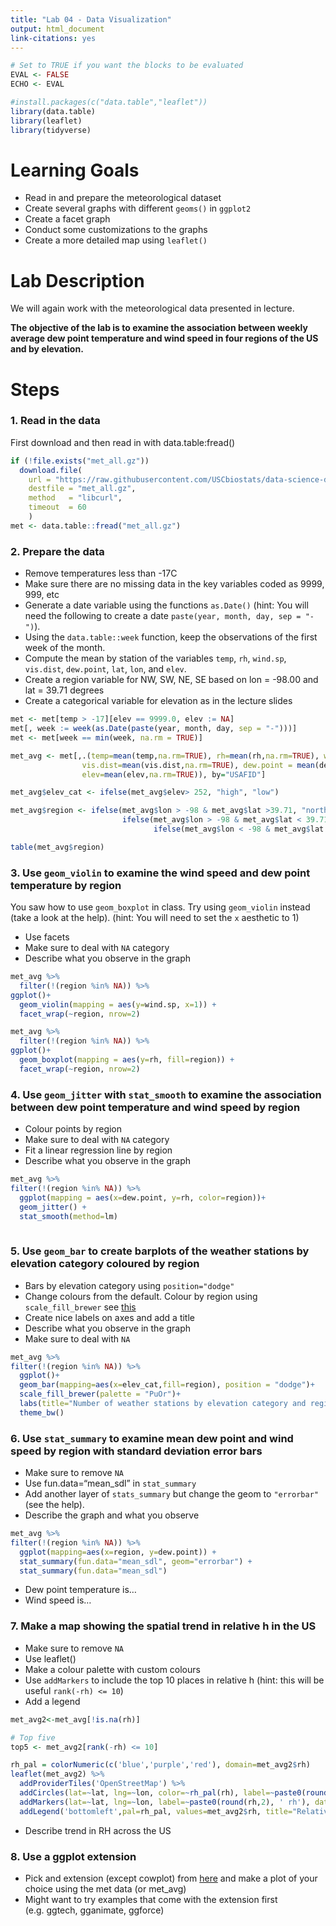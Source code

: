 ```yaml
---
title: "Lab 04 - Data Visualization"
output: html_document
link-citations: yes
---
```


```r
# Set to TRUE if you want the blocks to be evaluated 
EVAL <- FALSE
ECHO <- EVAL
```


```r
#install.packages(c("data.table","leaflet"))
library(data.table)
library(leaflet)
library(tidyverse)
```

# Learning Goals

- Read in and prepare the meteorological dataset
- Create several graphs with different `geoms()` in `ggplot2`
- Create a facet graph
- Conduct some customizations to the graphs
- Create a more detailed map using `leaflet()`


# Lab Description

We will again work with the meteorological data presented in lecture.

**The objective of the lab is to examine the association between weekly average dew point temperature and wind speed in four regions of the US and by elevation.**

# Steps

### 1. Read in the data

First download and then read in with data.table:fread()

```r
if (!file.exists("met_all.gz"))
  download.file(
    url = "https://raw.githubusercontent.com/USCbiostats/data-science-data/master/02_met/met_all.gz",
    destfile = "met_all.gz",
    method   = "libcurl",
    timeout  = 60
    )
met <- data.table::fread("met_all.gz")
```

### 2. Prepare the data

- Remove temperatures less than -17C
- Make sure there are no missing data in the key variables coded as 9999, 999, etc
- Generate a date variable using the functions `as.Date()` (hint: You will need the following to create a date `paste(year, month, day, sep = "-")`).
- Using the `data.table::week` function, keep the observations of the first week of the month.
- Compute the mean by station of the variables `temp`, `rh`, `wind.sp`, `vis.dist`, `dew.point`, `lat`,
`lon`, and `elev`.
- Create a region variable for NW, SW, NE, SE based on lon = -98.00 and lat = 39.71 degrees
- Create a categorical variable for elevation as in the lecture slides

```r
met <- met[temp > -17][elev == 9999.0, elev := NA]
met[, week := week(as.Date(paste(year, month, day, sep = "-")))]
met <- met[week == min(week, na.rm = TRUE)]

met_avg <- met[,.(temp=mean(temp,na.rm=TRUE), rh=mean(rh,na.rm=TRUE), wind.sp=mean(wind.sp,na.rm=TRUE), 
                vis.dist=mean(vis.dist,na.rm=TRUE), dew.point = mean(dew.point, na.rm=TRUE), lat=mean(lat), lon=mean(lon), 
                elev=mean(elev,na.rm=TRUE)), by="USAFID"]

met_avg$elev_cat <- ifelse(met_avg$elev> 252, "high", "low")

met_avg$region <- ifelse(met_avg$lon > -98 & met_avg$lat >39.71, "north east",
                         ifelse(met_avg$lon > -98 & met_avg$lat < 39.71, "south east",
                                ifelse(met_avg$lon < -98 & met_avg$lat >39.71, "north west", "south west")))

table(met_avg$region)

```

### 3. Use `geom_violin` to examine the wind speed and dew point temperature by region

You saw how to use `geom_boxplot` in class. Try using `geom_violin` instead (take a look at the help).
(hint: You will need to set the `x` aesthetic to 1)

- Use facets
- Make sure to deal with `NA` category
- Describe what you observe in the graph

```r
met_avg %>%
  filter(!(region %in% NA)) %>%
ggplot()+
  geom_violin(mapping = aes(y=wind.sp, x=1)) +
  facet_wrap(~region, nrow=2)

met_avg %>%
  filter(!(region %in% NA)) %>%
ggplot()+
  geom_boxplot(mapping = aes(y=rh, fill=region)) +
  facet_wrap(~region, nrow=2)
```


### 4. Use `geom_jitter` with `stat_smooth` to examine the association between dew point temperature and wind speed by region

- Colour points by region
- Make sure to deal with `NA` category
- Fit a linear regression line by region
- Describe what you observe in the graph

```r
met_avg %>%
filter(!(region %in% NA)) %>%
  ggplot(mapping = aes(x=dew.point, y=rh, color=region))+
  geom_jitter() + 
  stat_smooth(method=lm)
  
```


### 5. Use `geom_bar` to create barplots of the weather stations by elevation category coloured by region

- Bars by elevation category using `position="dodge"`
- Change colours from the default. Colour by region using `scale_fill_brewer` see [this](http://rstudio-pubs-static.s3.amazonaws.com/5312_98fc1aba2d5740dd849a5ab797cc2c8d.html)
- Create nice labels on axes and add a title
- Describe what you observe in the graph
- Make sure to deal with `NA`

```r
met_avg %>%
filter(!(region %in% NA)) %>%
  ggplot()+
  geom_bar(mapping=aes(x=elev_cat,fill=region), position = "dodge")+
  scale_fill_brewer(palette = "PuOr")+
  labs(title="Number of weather stations by elevation category and region", x="Elevation Category", y= "Count")+
  theme_bw()

```

### 6. Use `stat_summary` to examine mean dew point and wind speed by region with standard deviation error bars

- Make sure to remove `NA`
- Use fun.data="mean_sdl" in `stat_summary`
- Add another layer of `stats_summary` but change the geom to `"errorbar"` (see the help).
- Describe the graph and what you observe

```r
met_avg %>%
filter(!(region %in% NA)) %>%
  ggplot(mapping=aes(x=region, y=dew.point)) +
  stat_summary(fun.data="mean_sdl", geom="errorbar") +
  stat_summary(fun.data="mean_sdl")
```

- Dew point temperature is...
- Wind speed is...

### 7. Make a map showing the spatial trend in relative h in the US

- Make sure to remove `NA`
- Use leaflet()
- Make a colour palette with custom colours
- Use `addMarkers` to include the top 10 places in relative h (hint: this will be useful `rank(-rh) <= 10`)
- Add a legend

```r
met_avg2<-met_avg[!is.na(rh)]

# Top five
top5 <- met_avg2[rank(-rh) <= 10]

rh_pal = colorNumeric(c('blue','purple','red'), domain=met_avg2$rh)
leaflet(met_avg2) %>%
  addProviderTiles('OpenStreetMap') %>%
  addCircles(lat=~lat, lng=~lon, color=~rh_pal(rh), label=~paste0(round(rh,2), ' rh'), opacity=1,fillOpacity=1, radius=500) %>%
  addMarkers(lat=~lat, lng=~lon, label=~paste0(round(rh,2), ' rh'), data = top5) %>%
  addLegend('bottomleft',pal=rh_pal, values=met_avg2$rh, title="Relative Humidity", opacity=1)

```

- Describe trend in RH across the US

### 8. Use a ggplot extension

- Pick and extension (except cowplot) from [here](https://exts.ggplot2.tidyverse.org/gallery/) and make a plot of your choice using the met data (or met_avg)
- Might want to try examples that come with the extension first (e.g. ggtech, gganimate, ggforce)

